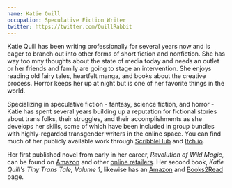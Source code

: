 ```yaml
---
name: Katie Quill
occupation: Speculative Fiction Writer
twitter: https://twitter.com/QuillRabbit
---
```


Katie Quill has been writing professionally for several years now and is eager to branch out into other forms of short fiction and nonfiction. She has way too mny thoughts about the state of media today and needs an outlet or her friends and family are going to stage an intervention. She enjoys reading old fairy tales, heartfelt manga, and books about the creative process. Horror keeps her up at night but is one of her favorite things in the world.

Specializing in speculative fiction - fantasy, science fiction, and horror - Katie has spent several years building up a reputation for fictional stories about trans folks, their struggles, and their accomplishments as she develops her skills, some of which have been included in group bundles with highly-regarded transgender writers in the online space. You can find much of her publicly available work through [ScribbleHub](https://www.scribblehub.com/profile/32703/quillrabbit/) and [Itch.io](https://quillrabbit.itch.io/).

Her first published novel from early in her career, *Revolution of Wild Magic*, can be found on [Amazon](https://www.amazon.com/Revolution-Wild-Magic-Katie-Quill-ebook/dp/B0B41KJG5W/ref=sr_1_1?dib=eyJ2IjoiMSJ9.vjFVm3-0xAzxxINBqB6SwTUOxF02W33gVplQB_CCPzaITsWVLzHc_oOWK31mNP4s3sc3cOjkWX238gQNwYFdkCI_C_jj7MjE3C1xZp1d1NY.k8Rq7FnBwY5l2j9JAIr3nuKIpRcGHHKciIEPhabdp9E&dib_tag=se&qid=1708375543&refinements=p_27%3AKatie+Quill&s=digital-text&sr=1-1&text=Katie+Quill) and other [online retailers](https://books2read.com/u/bOzDXo). Her second book, *Katie Quill's Tiny Trans Tale, Volume 1*, likewise has an [Amazon](https://www.amazon.com/Katie-Quills-Tiny-Trans-Tales-ebook/dp/B0CLDKGNRR/ref=sr_1_2?dib=eyJ2IjoiMSJ9.vjFVm3-0xAzxxINBqB6SwTUOxF02W33gVplQB_CCPzaITsWVLzHc_oOWK31mNP4s3sc3cOjkWX238gQNwYFdkCI_C_jj7MjE3C1xZp1d1NY.k8Rq7FnBwY5l2j9JAIr3nuKIpRcGHHKciIEPhabdp9E&dib_tag=se&qid=1708375543&refinements=p_27%3AKatie+Quill&s=digital-text&sr=1-2&text=Katie+Quill) and [Books2Read](https://books2read.com/u/boX6JL) page.